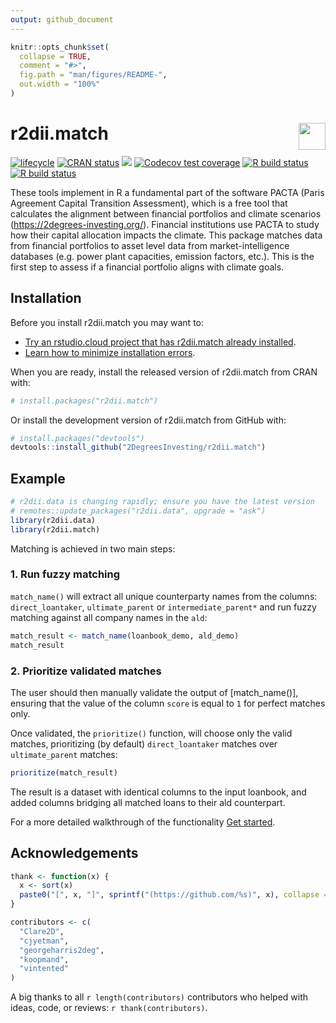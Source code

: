 ```yaml
---
output: github_document
---
```


<!-- README.md is generated from README.Rmd. Please edit that file -->

```r
knitr::opts_chunk$set(
  collapse = TRUE,
  comment = "#>",
  fig.path = "man/figures/README-",
  out.width = "100%"
)
```

# r2dii.match <a href='https://github.com/2DegreesInvesting/r2dii.match'><img src='https://imgur.com/A5ASZPE.png' align='right' height='43' /></a>

<!-- badges: start -->
[![lifecycle](https://img.shields.io/badge/lifecycle-experimental-orange.svg)](https://www.tidyverse.org/lifecycle/#experimental)
[![CRAN status](https://www.r-pkg.org/badges/version/r2dii.match)](https://CRAN.R-project.org/package=r2dii.match)
[![](https://cranlogs.r-pkg.org/badges/grand-total/r2dii.match)](https://CRAN.R-project.org/package=r2dii.match)
[![Codecov test coverage](https://codecov.io/gh/2degreesinvesting/r2dii.match/branch/master/graph/badge.svg)](https://codecov.io/gh/2degreesinvesting/r2dii.match?branch=master)
[![R build status](https://github.com/2DegreesInvesting/r2dii.match/workflows/R-CMD-check/badge.svg)](https://github.com/2DegreesInvesting/r2dii.match/actions)
[![R build status](https://github.com/2degreesinvesting/r2dii.match/workflows/R-CMD-check/badge.svg)](https://github.com/2degreesinvesting/r2dii.match/actions)
<!-- badges: end -->

These tools implement in R a fundamental part of
the software PACTA (Paris Agreement Capital Transition Assessment),
which is a free tool that calculates the alignment between financial
portfolios and climate scenarios (<https://2degrees-investing.org/>).
Financial institutions use PACTA to study how their capital
allocation impacts the climate. This package matches data from
financial portfolios to asset level data from market-intelligence
databases (e.g. power plant capacities, emission factors, etc.). This
is the first step to assess if a financial portfolio aligns with
climate goals.

## Installation

Before you install r2dii.match you may want to:

* [Try an rstudio.cloud project that has r2dii.match already installed](https://rstudio.cloud/project/954051).
* [Learn how to minimize installation errors](https://gist.github.com/maurolepore/a0187be9d40aee95a43f20a85f4caed6#installation).

When you are ready, install the released version of r2dii.match from CRAN with:

```r
# install.packages("r2dii.match")
```

Or install the development version of r2dii.match from GitHub with:

```r
# install.packages("devtools")
devtools::install_github("2DegreesInvesting/r2dii.match")
```

## Example

```r
# r2dii.data is changing rapidly; ensure you have the latest version
# remotes::update_packages("r2dii.data", upgrade = "ask")
library(r2dii.data)
library(r2dii.match)
```

Matching is achieved in two main steps:

### 1. Run fuzzy matching

`match_name()` will extract all unique counterparty names from the columns: `direct_loantaker`, `ultimate_parent` or `intermediate_parent*` and run fuzzy matching against all company names in the `ald`:

```r
match_result <- match_name(loanbook_demo, ald_demo)
match_result 
```

### 2. Prioritize validated matches

The user should then manually validate the output of [match_name()], ensuring that the value of the column `score` is equal to `1` for perfect matches only.

Once validated, the `prioritize()` function, will choose only the valid matches, prioritizing (by default) `direct_loantaker` matches over `ultimate_parent` matches: 

```r
prioritize(match_result)
```

The result is a dataset with identical columns to the input loanbook, and added columns bridging all matched loans to their ald counterpart.

For a more detailed walkthrough of the functionality [Get started](https://2degreesinvesting.github.io/r2dii.match/articles/r2dii.match.html).

## Acknowledgements

```r
thank <- function(x) {
  x <- sort(x)
  paste0("[", x, "]", sprintf("(https://github.com/%s)", x), collapse = ", ")
}

contributors <- c(
  "Clare2D",
  "cjyetman",
  "georgeharris2deg",
  "koopmand",
  "vintented"
)
```

A big thanks to all `r length(contributors)` contributors who helped with ideas, code, or reviews: `r thank(contributors)`.
